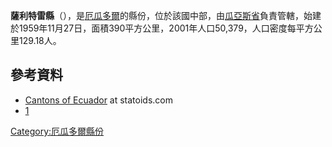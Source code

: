 '''薩利特雷縣'''（{{lang-es|Cantón Salitre}}），是[[厄瓜多爾|厄瓜多爾]]的縣份，位於該國中部，由[[瓜亞斯省|瓜亞斯省]]負責管轄，始建於1959年11月27日，面積390平方公里，2001年人口50,379，人口密度每平方公里129.18人。

==參考資料==
*[http://www.statoids.com/yec.html Cantons of Ecuador] {{Wayback|url=http://www.statoids.com/yec.html |date=20110628180130 }} at statoids.com
*[http://www.ecuadorencifras.gob.ec/resultados/] {{Wayback|url=http://www.ecuadorencifras.gob.ec/resultados/ |date=20170724030253 }}

{{coord|1|49|46|S|79|48|56|W|type:adm2nd_source:kolossus-itwiki|display=title}}

{{厄瓜多爾縣份}}

[[Category:厄瓜多爾縣份|Category:厄瓜多爾縣份]]


{{Ecuador-geo-stub}}